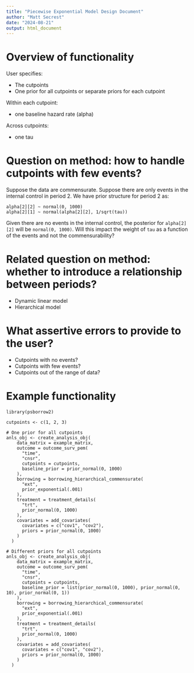 ```yaml
---
title: "Piecewise Exponential Model Design Document"
author: "Matt Secrest"
date: "2024-08-21"
output: html_document
---
```


# Overview of functionality

User specifies:

- The cutpoints
- One prior for all cutpoints or separate priors for each cutpoint

Within each cutpoint:

- one baseline hazard rate (alpha)

Across cutpoints:

- one tau

# Question on method: how to handle cutpoints with few events?

Suppose the data are commensurate. Suppose there are only events in the internal control in period 2. We have prior structure for period 2 as:

```
alpha[2][2] ~ normal(0, 1000)
alpha[2][1] ~ normal(alpha[2][2], 1/sqrt(tau))
```

Given there are no events in the internal control, the posterior for `alpha[2][2]` will be `normal(0, 1000)`. Will this impact
the weight of `tau` as a function of the events and not the commensurability?

# Related question on method: whether to introduce a relationship between periods?

- Dynamic linear model
- Hierarchical model

# What assertive errors to provide to the user?

- Cutpoints with no events?
- Cutpoints with few events?
- Cutpoints out of the range of data?

# Example functionality

```
library(psborrow2)

cutpoints <- c(1, 2, 3)

# One prior for all cutpoints
anls_obj <- create_analysis_obj(
    data_matrix = example_matrix,
    outcome = outcome_surv_pem(
      "time",
      "cnsr",
      cutpoints = cutpoints,
      baseline_prior = prior_normal(0, 1000)
    ),
    borrowing = borrowing_hierarchical_commensurate(
      "ext",
      prior_exponential(.001)
    ),
    treatment = treatment_details(
      "trt",
      prior_normal(0, 1000)
    ),
    covariates = add_covariates(
      covariates = c("cov1", "cov2"),
      priors = prior_normal(0, 1000)
    )
  )

# Different priors for all cutpoints
anls_obj <- create_analysis_obj(
    data_matrix = example_matrix,
    outcome = outcome_surv_pem(
      "time",
      "cnsr",
      cutpoints = cutpoints,
      baseline_prior = list(prior_normal(0, 1000), prior_normal(0, 10), prior_normal(0, 1))
    ),
    borrowing = borrowing_hierarchical_commensurate(
      "ext",
      prior_exponential(.001)
    ),
    treatment = treatment_details(
      "trt",
      prior_normal(0, 1000)
    ),
    covariates = add_covariates(
      covariates = c("cov1", "cov2"),
      priors = prior_normal(0, 1000)
    )
  )


```

